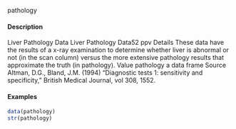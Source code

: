 pathology

#### Description

Liver Pathology Data
Liver Pathology Data52
ppv
Details
These data have the results of a x-ray examination to determine whether liver is abnormal or not
(in the scan column) versus the more extensive pathology results that approximate the truth (in
pathology).
Value
pathology
a data frame
Source
Altman, D.G., Bland, J.M. (1994) “Diagnostic tests 1: sensitivity and specificity,” British Medical
Journal, vol 308, 1552.

#### Examples
```r
data(pathology)
str(pathology)
```
